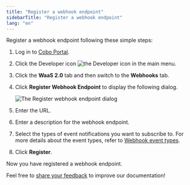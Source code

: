```yaml
---
title: "Register a webhook endpoint"
sidebarTitle: "Register a webhook endpoint"
lang: "en"
---
```


Register a webhook endpoint following these simple steps:

1. Log in to [Cobo Portal](https://portal.cobo.com/login).
2. Click the Developer icon <img src="/en/images/common/icon_developer.svg" className="icon" alt="the Developer icon" /> in the main menu.
3. Click the **WaaS 2.0** tab and then switch to the **Webhooks** tab.
4. Click **Register Webhook Endpoint** to display the following dialog.

    <img src="/en/images/developer-console/register_webhook_endpoint.png" className="screenshot_modal" alt="The Register webhook endpoint dialog" />

5. Enter the URL.
6. Enter a description for the webhook endpoint.
7. Select the types of event notifications you want to subscribe to.
    <Note>For more details about the event types, refer to [Webhook event types](https://www.cobo.com/developers/v2/guides/webhooks-callbacks/webhook-event-type#webhook-event-types).</Note>
8. Click **Register**.

Now you have registered a webhook endpoint.

<Tip>Feel free to [share your feedback](https://forms.zohopublic.com/cobo/form/DocumentFeedbackForm/formperma/QvLOhxJv1_JMsJ-1dleZ8Itb_7rzN-LtgvsDdxosoVI?referrername=manuals) to improve our documentation!</Tip>